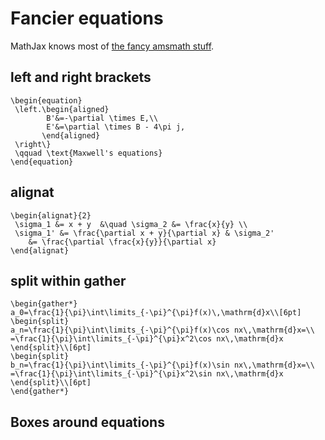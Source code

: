 # Fancier equations

MathJax knows most of [the fancy amsmath stuff](https://en.wikibooks.org/wiki/LaTeX/Advanced_Mathematics).

## left and right brackets

```
\begin{equation}
 \left.\begin{aligned}
        B'&=-\partial \times E,\\
        E'&=\partial \times B - 4\pi j,
       \end{aligned}
 \right\}
 \qquad \text{Maxwell's equations}
\end{equation}
```

\begin{equation}
 \left.\begin{aligned}
        B'&=-\partial \times E,\\
        E'&=\partial \times B - 4\pi j,
       \end{aligned}
 \right\}
 \qquad \text{Maxwell's equations}
\end{equation}

## alignat

```
\begin{alignat}{2}
 \sigma_1 &= x + y  &\quad \sigma_2 &= \frac{x}{y} \\	
 \sigma_1' &= \frac{\partial x + y}{\partial x} & \sigma_2' 
    &= \frac{\partial \frac{x}{y}}{\partial x}
\end{alignat}
```

\begin{alignat}{2}
 \sigma_1 &= x + y  &\quad \sigma_2 &= \frac{x}{y} \\	
 \sigma_1' &= \frac{\partial x + y}{\partial x} & \sigma_2' 
    &= \frac{\partial \frac{x}{y}}{\partial x}
\end{alignat}

## split within gather

```
\begin{gather*}
a_0=\frac{1}{\pi}\int\limits_{-\pi}^{\pi}f(x)\,\mathrm{d}x\\[6pt]
\begin{split}
a_n=\frac{1}{\pi}\int\limits_{-\pi}^{\pi}f(x)\cos nx\,\mathrm{d}x=\\
=\frac{1}{\pi}\int\limits_{-\pi}^{\pi}x^2\cos nx\,\mathrm{d}x
\end{split}\\[6pt]
\begin{split}
b_n=\frac{1}{\pi}\int\limits_{-\pi}^{\pi}f(x)\sin nx\,\mathrm{d}x=\\
=\frac{1}{\pi}\int\limits_{-\pi}^{\pi}x^2\sin nx\,\mathrm{d}x
\end{split}\\[6pt]
\end{gather*}
```

\begin{gather*}
a_0=\frac{1}{\pi}\int\limits_{-\pi}^{\pi}f(x)\,\mathrm{d}x\\[6pt]
\begin{split}
a_n=\frac{1}{\pi}\int\limits_{-\pi}^{\pi}f(x)\cos nx\,\mathrm{d}x=\\
=\frac{1}{\pi}\int\limits_{-\pi}^{\pi}x^2\cos nx\,\mathrm{d}x
\end{split}\\[6pt]
\begin{split}
b_n=\frac{1}{\pi}\int\limits_{-\pi}^{\pi}f(x)\sin nx\,\mathrm{d}x=\\
=\frac{1}{\pi}\int\limits_{-\pi}^{\pi}x^2\sin nx\,\mathrm{d}x
\end{split}\\[6pt]
\end{gather*}

## Boxes around equations


\begin{align}
\Aboxed{ f(x) & = \int h(x)\, dx} \\
              & = g(x)
\end{align}

